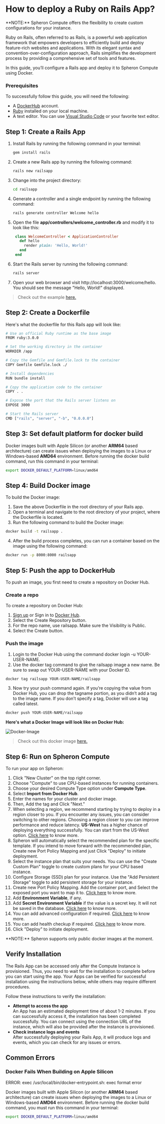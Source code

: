 
# How to deploy a Ruby on Rails App?

<Callout type="info">
  **NOTE:** Spheron Compute offers the flexibility to create custom
  configurations for your instance.
</Callout>

Ruby on Rails, often referred to as Rails, is a powerful web application framework that empowers developers to efficiently build and deploy feature-rich websites and applications. With its elegant syntax and convention-over-configuration approach, Rails simplifies the development process by providing a comprehensive set of tools and features.

In this guide, you’ll configure a Rails app and deploy it to Spheron Compute using Docker.

### Prerequisites

To successfully follow this guide, you will need the following:

- A [DockerHub](https://hub.docker.com/) account.
- [Ruby](https://www.ruby-lang.org/en/documentation/installation/) installed on your local machine.
- A text editor. You can use [Visual Studio Code](https://code.visualstudio.com/) or your favorite text editor.

## Step 1: Create a Rails App

1. Install Rails by running the following command in your terminal:

   ```sh
   gem install rails
   ```

2. Create a new Rails app by running the following command:
   ```sh
   rails new railsapp
   ```
3. Change into the project directory:
   ```sh
   cd railsapp
   ```
4. Generate a controller and a single endpoint by running the following command:
   ```sh
   rails generate controller Welcome hello
   ```
5. Open the file **app/controllers/welcome_controller.rb** and modify it to look like this:
   ```ruby
    class WelcomeController < ApplicationController
      def hello
        render plain: 'Hello, World!'
      end
    end
   ```
6. Start the Rails server by running the following command:
   ```sh
   rails server
   ```
7. Open your web browser and visit http://localhost:3000/welcome/hello. You should see the message "Hello, World!" displayed.

> Check out the example [here.](https://github.com/spheronFdn/docs/tree/main/examples/railsapp)

## Step 2: Create a Dockerfile

Here's what the dockerfile for this Rails app will look like:

```sh
# Use an official Ruby runtime as the base image
FROM ruby:3.0.0

# Set the working directory in the container
WORKDIR /app

# Copy the Gemfile and Gemfile.lock to the container
COPY Gemfile Gemfile.lock ./

# Install dependencies
RUN bundle install

# Copy the application code to the container
COPY . .

# Expose the port that the Rails server listens on
EXPOSE 3000

# Start the Rails server
CMD ["rails", "server", "-b", "0.0.0.0"]
```

## Step 3: Set default platform for docker build

Docker images built with Apple Silicon (or another **ARM64** based architecture) can create issues when deploying the images to a Linux or Windows-based **AMD64** environment.
Before running the docker build command, run this command in your terminal:

```sh
export DOCKER_DEFAULT_PLATFORM=linux/amd64
```

## Step 4: Build Docker image

To build the Docker image:

1. Save the above Dockerfile in the root directory of your Rails app.
2. Open a terminal and navigate to the root directory of your project, where the Dockerfile is located.
3. Run the following command to build the Docker image:

```sh
docker build -t railsapp .
```

4. After the build process completes, you can run a container based on the image using the following command:

```sh
docker run -p 8000:8000 railsapp
```

## Step 5: Push the app to DockerHub

To push an image, you first need to create a repository on Docker Hub.

### Create a repo

To create a repository on Docker Hub:

1. [Sign up](https://www.docker.com/pricing?utm_source=docker&utm_medium=webreferral&utm_campaign=docs_driven_upgrade) or Sign in to [Docker Hub](https://hub.docker.com/).
2. Select the Create Repository button.
3. For the repo name, use railsapp. Make sure the Visibility is Public.
4. Select the Create button.

### Push the image

1. Login to the Docker Hub using the command docker login -u YOUR-USER-NAME.
2. Use the docker tag command to give the railsapp image a new name. Be sure to swap out YOUR-USER-NAME with your Docker ID.

```sh
docker tag railsapp YOUR-USER-NAME/railsapp
```

3. Now try your push command again. If you’re copying the value from Docker Hub, you can drop the tagname portion, as you didn’t add a tag to the image name. If you don’t specify a tag, Docker will use a tag called latest.

```sh
docker push YOUR-USER-NAME/railsapp
```

**Here's what a Docker Image will look like on Docker Hub:**

![Docker-Image](assets/docker-image.png)

> Check out this docker image [here.](https://hub.docker.com/r/rekpero/nft-minter-server/tags)

## Step 6: Run on Spheron Compute

To run your app on Spheron:

1. Click "New Cluster" on the top right corner.
2. Choose "Compute" to use CPU-based instances for running containers.
3. Choose your desired Compute Type option under **Compute Type**.
4. Select **Import from Docker Hub**.
5. Enter the names for your cluster and docker image.
6. Then, Add the tag and Click "Next."
7. When selecting a region, we recommend starting by trying to deploy in a region closer to you. If you encounter any issues, you can consider switching to other regions. Choosing a region closer to you can improve performance and reduce latency. **US-West** has a higher chance of deploying everything successfully. You can start from the US-West option. [Click here](/compute/cluster/compute/#region) to know more.
8. Spheron will automatically select the recommended plan for the specific template. If you intend to move forward with the recommended plan, Create new Port Policy Mapping and just Click "Deploy" to initiate deployment.
9. Select the instance plan that suits your needs. You can use the "Create Custom Plan" toggle to create custom plans for your CPU based instance.
10. Configure Storage (SSD) plan for your instance. Use the "Add Persistent Storage" toggle to add persistent storage for your instance.
11. Create new Port Policy Mapping. Add the container port, and Select the exposed port you want to map it to. [Click here](/compute/cluster/compute/#port-mapping) to know more.
12. Add **Environment Variable**, if any.
13. Add **Secret Environment Variable** if the value is a secret key. It will not be saved in the database. [Click here](/compute/cluster/compute/#environment-variables) to know more.
14. You can add advanced configuration if required. [Click here](/compute/cluster/compute/#advance-configuration) to know more.
15. You can add health checkup if required. [Click here](/compute/cluster/compute/#health-checkup) to know more.
16. Click "Deploy" to initiate deployment.

<Callout type="info">
  **NOTE:** Spheron supports only public docker images at the moment.
</Callout>

## Verify Installation

The Rails App can be accessed only after the Compute Instance is provisioned.
Thus, you need to wait for the installation to complete before you can start using the app.
Your Apps can be verified for successful installation using the instructions below, while others may require different procedures.

Follow these instructions to verify the installation:

- **Attempt to access the app** \
  An App has an estimated deployment time of about 1-2 minutes.
  If you can successfully access it, the installation has been completed successfully.
  You can connect using the connection URL of the instance, which will also be provided after the instance is provisioned.
- **Check instance logs and events** \
  After successfully deploying your Rails App, it will produce logs and events, which you can check for any issues or errors.

## Common Errors

### Docker Fails When Building on Apple Silicon

<Callout type="error">
  ERROR: exec /usr/local/bin/docker-entrypoint.sh: exec format error
</Callout>

Docker images built with Apple Silicon (or another **ARM64** based architecture) can create issues when deploying the images to a Linux or Windows-based **AMD64** environment.
Before running the docker build command, you must run this command in your terminal:

```sh
export DOCKER_DEFAULT_PLATFORM=linux/amd64
```

<Navigation name="Deploy Rails App" />
